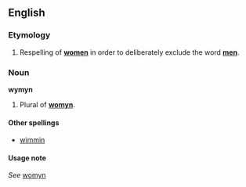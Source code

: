 ==English==
===Etymology===
#Respelling of '''[[women]]''' in order to deliberately exclude the word '''[[men]]'''.

===Noun===
'''wymyn'''

#Plural of '''[[womyn]]'''.

====Other spellings====
*[[wimmin]]

====Usage note====
''See'' [[womyn]]